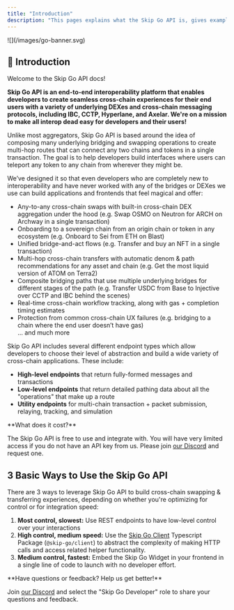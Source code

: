 ```yaml
---
title: "Introduction"
description: "This pages explains what the Skip Go API is, gives examples of applications built with it, and provides guidance on standard ways to use it."
---
```


<Frame>![](/images/go-banner.svg)</Frame>

## 👋 Introduction

Welcome to the Skip Go API docs!

**Skip Go API is an end-to-end interoperability platform that enables developers to create seamless cross-chain experiences for their end users with a variety of underlying DEXes and cross-chain messaging protocols, including IBC, CCTP, Hyperlane, and Axelar. We're on a mission to make all interop dead easy for developers and their users!** 

Unlike most aggregators, Skip Go API is based around the idea of composing many underlying bridging and swapping operations to create multi-hop routes that can connect any two chains and tokens in a single transaction. The goal is to help developers build interfaces where users can teleport any token to any chain from wherever they might be. 

We’ve designed it so that even developers who are completely new to interoperability and have never worked with any of the bridges or DEXes we use can build applications and frontends that feel magical and offer: 

* Any-to-any cross-chain swaps with built-in cross-chain DEX aggregation under the hood (e.g. Swap OSMO on Neutron for ARCH on Archway in a single transaction)
* Onboarding to a sovereign chain from an origin chain or token in any ecosystem (e.g. Onboard to Sei from ETH on Blast)
* Unified bridge-and-act flows (e.g. Transfer and buy an NFT in a single transaction)
* Multi-hop cross-chain transfers with automatic denom & path recommendations for any asset and chain (e.g. Get the most liquid version of ATOM on Terra2)
* Composite bridging paths that use multiple underlying bridges for different stages of the path (e.g. Transfer USDC from Base to Injective over CCTP and IBC behind the scenes)
* Real-time cross-chain workflow tracking, along with gas + completion timing estimates
* Protection from common cross-chain UX failures (e.g. bridging to a chain where the end user doesn’t have gas)  
... and much more

Skip Go API includes several different endpoint types which allow developers to choose their level of abstraction and build a wide variety of cross-chain applications. These include: 

* **High-level endpoints** that return fully-formed messages and transactions
* **Low-level endpoints** that return detailed pathing data about all the "operations" that make up a route
* **Utility endpoints** for multi-chain transaction + packet submission, relaying, tracking, and simulation


<Info>
 **What does it cost?**
 
 The Skip Go API is free to use and integrate with. You will have very limited access if you do not have an API key from us. Please join [our Discord](https://skip.build/discord) and request one.
</Info>

## 3 Basic Ways to Use the Skip Go API

There are 3 ways to leverage Skip Go API to build cross-chain swapping & transferring experiences, depending on whether you're optimizing for control or for integration speed: 

1. **Most control, slowest:** Use REST endpoints to have low-level control over your interactions
2. **High control, medium speed:** Use the [Skip Go Client](/client/getting-started) Typescript Package (`@skip-go/client`) to abstract the complexity of making HTTP calls and access related helper functionality. 
3. **Medium control, fastest:** Embed the Skip Go Widget in your frontend in a single line of code to launch with no developer effort.

<Info>
 **Have questions or feedback? Help us get better!**
 
 Join [our Discord](https://skip.build/discord) and select the "Skip Go Developer" role to share your questions and feedback.
</Info>